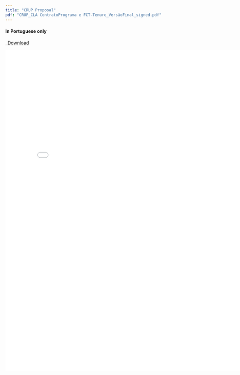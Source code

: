 ```yaml
---
title: "CRUP Proposal"
pdf: "CRUP_CLA ContratoPrograma e FCT-Tenure_VersãoFinal_signed.pdf"
---
```


#### In Portuguese only

```{=html}
<p class="text-left">
  <a class="btn btn-primary btn-lg doc-download" href="crup.pdf" target="_blank">
    <i class="fa-solid fa-file-arrow-down"></i>&ensp;Download
  </a>
</p>

<div class="embed-container">
  <iframe src="crup.pdf" style="border: 0.5px" width="800" height="1000"></iframe>
</div>
```

